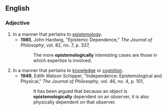 ==English==

===Adjective===
{{en-adv}}

# In a manner that pertains to [[epistemology]].
#*'''1985''', John Hardwig, "Epistemic Dependence," ''The Journal of Philosophy'', vol. 82, no. 7, p. 337,
#*:The more '''epistemologically''' interesting cases are those in which expertise is involved.
# In a manner that pertains to [[knowledge]] or [[cognition]].
#*'''1949''', Edith Watson Schipper, "Independence: Epistemological and Physical," ''The Journal of Philosophy'', vol. 46, no. 4, p. 101,
#*:It has been argued that because an object is '''epistemologically''' dependent on an observer, it is also physically dependent on that observer.